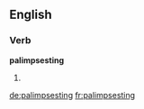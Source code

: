 ==English==

===Verb===
'''palimpsesting'''

# {{present participle of|[[palimpsest]]}}

[[de:palimpsesting]]
[[fr:palimpsesting]]